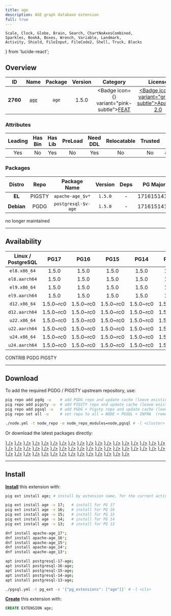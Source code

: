 ```yaml
---
title: age
description: AGE graph database extension
full: true
---
```


    Scale, Clock, Globe, Brain, Search, ChartNoAxesCombined,
    Sparkles, BookA, Boxes, Wrench, Variable, Landmark,
    Activity, Shield, FileInput, FileCode2, Shell, Truck, Blocks
} from 'lucide-react';

## Overview

| <TooltipIconButton tooltip="Extension unique identifier" side="top">ID</TooltipIconButton> | <TooltipIconButton tooltip="Extension name" side="top">Name</TooltipIconButton> | <TooltipIconButton tooltip="Package name for installation" side="top">Package</TooltipIconButton> | <TooltipIconButton tooltip="Latest available extension version" side="top">Version</TooltipIconButton> | <TooltipIconButton tooltip="Extension category" side="top">Category</TooltipIconButton> | <TooltipIconButton tooltip="Open source license" side="top">License</TooltipIconButton> | <TooltipIconButton tooltip="Programming language" side="top">Lang</TooltipIconButton> |
|:--------:|:--------:|:----------:|:--------------:|:---------------------------------------:|:------------------------------------------------------:|:----:|
| **2760** | [`age`](https://github.com/apache/age) | `age` | 1.5.0 | <Badge icon={<Sparkles />} variant="pink-subtle"><a href="/ext/feat" className="no-underline">FEAT</a></Badge> | <a href="/ext/list/license#apache-20" className="no-underline"><Badge icon={<Scale />} variant="green-subtle">Apache-2.0</Badge></a> | <a href="/ext/list/lang#c"><Badge icon={<FileCode2 />} variant="blue-subtle">C</Badge></a> |

### Attributes

| <TooltipIconButton tooltip="The Primary Leading extension in the Package" side="top">Leading</TooltipIconButton> | <TooltipIconButton tooltip="Contains binary utils" side="top">Has Bin</TooltipIconButton> | <TooltipIconButton tooltip="Contains .so shared library files" side="top">Has Lib</TooltipIconButton> | <TooltipIconButton tooltip="Requires preloading via shared_preload_libraries" side="top">PreLoad</TooltipIconButton> | <TooltipIconButton tooltip="Requires CREATE EXTENSION DDL command" side="top">Need DDL</TooltipIconButton> | <TooltipIconButton tooltip="Can be installed in any schema" side="top">Relocatable</TooltipIconButton> | <TooltipIconButton tooltip="Can be created by non-superuser" side="top">Trusted</TooltipIconButton> | <TooltipIconButton tooltip="Schemas used by this extension" side="top">Schemas</TooltipIconButton> |
|:-------:|:-------:|:-------:|:-------:|:--------:|:-----------:|:-------:|:-------:|
| Yes | No | Yes | No | Yes | No | No | `ag_catalog` |

### Packages

| <TooltipIconButton tooltip="Linux distribution family, EL or Debian" side="top">Distro</TooltipIconButton> | <TooltipIconButton tooltip="Package repository" side="top">Repo</TooltipIconButton> | <TooltipIconButton tooltip="The RPM/DEB Package Name Pattern (replace $v with real pg major)" side="top">Package Name</TooltipIconButton> | <TooltipIconButton tooltip="Latest package version" side="top">Version</TooltipIconButton> | <TooltipIconButton tooltip="RPM/DEB Package dependencies" side="top">Deps</TooltipIconButton> | <TooltipIconButton tooltip="Available in these PostgreSQL Major Versions" side="top">PG Major</TooltipIconButton> |
|:----------:|:--------:|:------------------------:|:-----------:|:------------:|:------------------:|
|   **EL**   | <Badge variant="amber-subtle"><span className="font-bold">PIGSTY</span></Badge> | `apache-age_$v*` | `1.5.0` | - | <Badge variant="green-subtle">17</Badge><Badge variant="green-subtle">16</Badge><Badge variant="green-subtle">15</Badge><Badge variant="green-subtle">14</Badge><Badge variant="green-subtle">13</Badge> |
| **Debian** | <Badge variant="blue-subtle"><span className="font-bold">PGDG</span></Badge> | `postgresql-$v-age` | `1.5.0` | - | <Badge variant="green-subtle">17</Badge><Badge variant="green-subtle">16</Badge><Badge variant="green-subtle">15</Badge><Badge variant="green-subtle">14</Badge><Badge variant="green-subtle">13</Badge> |


<Callout title="Comments" type="info">
    no longer maintained
</Callout>


------

## Availability

| <TooltipIconButton tooltip="Linux Distro Arch / PostgreSQL Major Version" side="top">Linux / PostgreSQL </TooltipIconButton> | **PG17** | **PG16** | **PG15** | **PG14** | **PG13** |
|:-----:|:-----:|:-----:|:-----:|:-----:|:-----:|
| `el8.x86_64` | <Badge variant="amber-subtle">1.5.0</Badge> | <Badge variant="amber-subtle">1.5.0</Badge> | <Badge variant="amber-subtle">1.5.0</Badge> | <Badge variant="amber-subtle">1.5.0</Badge> | <Badge variant="amber-subtle">1.5.0</Badge> |
| `el8.aarch64` | <Badge variant="amber-subtle">1.5.0</Badge> | <Badge variant="amber-subtle">1.5.0</Badge> | <Badge variant="amber-subtle">1.5.0</Badge> | <Badge variant="amber-subtle">1.5.0</Badge> | <Badge variant="amber-subtle">1.5.0</Badge> |
| `el9.x86_64` | <Badge variant="amber-subtle">1.5.0</Badge> | <Badge variant="amber-subtle">1.5.0</Badge> | <Badge variant="amber-subtle">1.5.0</Badge> | <Badge variant="amber-subtle">1.5.0</Badge> | <Badge variant="amber-subtle">1.5.0</Badge> |
| `el9.aarch64` | <Badge variant="amber-subtle">1.5.0</Badge> | <Badge variant="amber-subtle">1.5.0</Badge> | <Badge variant="amber-subtle">1.5.0</Badge> | <Badge variant="amber-subtle">1.5.0</Badge> | <Badge variant="amber-subtle">1.5.0</Badge> |
| `d12.x86_64` | <Badge variant="blue-subtle">1.5.0~rc0</Badge> | <Badge variant="blue-subtle">1.5.0~rc0</Badge> | <Badge variant="blue-subtle">1.5.0~rc0</Badge> | <Badge variant="blue-subtle">1.5.0~rc0</Badge> | <Badge variant="blue-subtle">1.5.0~rc0</Badge> |
| `d12.aarch64` | <Badge variant="blue-subtle">1.5.0~rc0</Badge> | <Badge variant="blue-subtle">1.5.0~rc0</Badge> | <Badge variant="blue-subtle">1.5.0~rc0</Badge> | <Badge variant="blue-subtle">1.5.0~rc0</Badge> | <Badge variant="blue-subtle">1.5.0~rc0</Badge> |
| `u22.x86_64` | <Badge variant="blue-subtle">1.5.0~rc0</Badge> | <Badge variant="blue-subtle">1.5.0~rc0</Badge> | <Badge variant="blue-subtle">1.5.0~rc0</Badge> | <Badge variant="blue-subtle">1.5.0~rc0</Badge> | <Badge variant="blue-subtle">1.5.0~rc0</Badge> |
| `u22.aarch64` | <Badge variant="blue-subtle">1.5.0~rc0</Badge> | <Badge variant="blue-subtle">1.5.0~rc0</Badge> | <Badge variant="blue-subtle">1.5.0~rc0</Badge> | <Badge variant="blue-subtle">1.5.0~rc0</Badge> | <Badge variant="blue-subtle">1.5.0~rc0</Badge> |
| `u24.x86_64` | <Badge variant="blue-subtle">1.5.0~rc0</Badge> | <Badge variant="blue-subtle">1.5.0~rc0</Badge> | <Badge variant="blue-subtle">1.5.0~rc0</Badge> | <Badge variant="blue-subtle">1.5.0~rc0</Badge> | <Badge variant="blue-subtle">1.5.0~rc0</Badge> |
| `u24.aarch64` | <Badge variant="blue-subtle">1.5.0~rc0</Badge> | <Badge variant="blue-subtle">1.5.0~rc0</Badge> | <Badge variant="blue-subtle">1.5.0~rc0</Badge> | <Badge variant="blue-subtle">1.5.0~rc0</Badge> | <Badge variant="blue-subtle">1.5.0~rc0</Badge> |

<Badge variant="green-subtle"><span className="font-black">CONTRIB</span></Badge> <Badge variant="blue-subtle"><span className="font-black">PGDG</span></Badge> <Badge variant="amber-subtle"><span className="font-black">PIGSTY</span></Badge>

------

## Download

To add the required PGDG / PIGSTY upstream repository, use:

```bash tab="pig"
pig repo add pgdg -u    # add PGDG repo and update cache (leave existing repos)
pig repo add pigsty -u  # add PIGSTY repo and update cache (leave existing repos)
pig repo add pgsql -u   # add PGDG + Pigsty repo and update cache (leave existing repos)
pig repo set all -u     # set repo to all = NODE + PGSQL + INFRA  (remove existing repos)
```
```bash tab="pigsty"
./node.yml -t node_repo -e node_repo_modules=node,pgsql # -l <cluster>
```

Or download the latest packages directly:

<Files>
    <Folder name="el8.x86_64">
        <a href="https://repo.pigsty.io/yum/pgsql/el8.x86_64/apache-age_17-1.5.0-2PIGSTY.el8.x86_64.rpm"><File name="apache-age_17-1.5.0-2PIGSTY.el8.x86_64.rpm" icon={<Package className="text-emerald-500" />} /></a>
        <a href="https://repo.pigsty.io/yum/pgsql/el8.x86_64/apache-age_16-1.5.0-2PIGSTY.el8.x86_64.rpm"><File name="apache-age_16-1.5.0-2PIGSTY.el8.x86_64.rpm" icon={<Package className="text-emerald-500" />} /></a>
        <a href="https://repo.pigsty.io/yum/pgsql/el8.x86_64/apache-age_15-1.5.0-2PIGSTY.el8.x86_64.rpm"><File name="apache-age_15-1.5.0-2PIGSTY.el8.x86_64.rpm" icon={<Package className="text-emerald-500" />} /></a>
        <a href="https://repo.pigsty.io/yum/pgsql/el8.x86_64/apache-age_14-1.5.0-2PIGSTY.el8.x86_64.rpm"><File name="apache-age_14-1.5.0-2PIGSTY.el8.x86_64.rpm" icon={<Package className="text-emerald-500" />} /></a>
        <a href="https://repo.pigsty.io/yum/pgsql/el8.x86_64/apache-age_13-1.5.0-2PIGSTY.el8.x86_64.rpm"><File name="apache-age_13-1.5.0-2PIGSTY.el8.x86_64.rpm" icon={<Package className="text-emerald-500" />} /></a>
    </Folder>
    <Folder name="el8.aarch64">
        <a href="https://repo.pigsty.io/yum/pgsql/el8.aarch64/apache-age_17-1.5.0-2PIGSTY.el8.aarch64.rpm"><File name="apache-age_17-1.5.0-2PIGSTY.el8.aarch64.rpm" icon={<Package className="text-orange-500" />} /></a>
        <a href="https://repo.pigsty.io/yum/pgsql/el8.aarch64/apache-age_16-1.5.0-2PIGSTY.el8.aarch64.rpm"><File name="apache-age_16-1.5.0-2PIGSTY.el8.aarch64.rpm" icon={<Package className="text-orange-500" />} /></a>
        <a href="https://repo.pigsty.io/yum/pgsql/el8.aarch64/apache-age_15-1.5.0-2PIGSTY.el8.aarch64.rpm"><File name="apache-age_15-1.5.0-2PIGSTY.el8.aarch64.rpm" icon={<Package className="text-orange-500" />} /></a>
        <a href="https://repo.pigsty.io/yum/pgsql/el8.aarch64/apache-age_14-1.5.0-2PIGSTY.el8.aarch64.rpm"><File name="apache-age_14-1.5.0-2PIGSTY.el8.aarch64.rpm" icon={<Package className="text-orange-500" />} /></a>
        <a href="https://repo.pigsty.io/yum/pgsql/el8.aarch64/apache-age_13-1.5.0-2PIGSTY.el8.aarch64.rpm"><File name="apache-age_13-1.5.0-2PIGSTY.el8.aarch64.rpm" icon={<Package className="text-orange-500" />} /></a>
    </Folder>
    <Folder name="el9.x86_64">
        <a href="https://repo.pigsty.io/yum/pgsql/el9.x86_64/apache-age_17-1.5.0-2PIGSTY.el9.x86_64.rpm"><File name="apache-age_17-1.5.0-2PIGSTY.el9.x86_64.rpm" icon={<Package className="text-emerald-500" />} /></a>
        <a href="https://repo.pigsty.io/yum/pgsql/el9.x86_64/apache-age_16-1.5.0-2PIGSTY.el9.x86_64.rpm"><File name="apache-age_16-1.5.0-2PIGSTY.el9.x86_64.rpm" icon={<Package className="text-emerald-500" />} /></a>
        <a href="https://repo.pigsty.io/yum/pgsql/el9.x86_64/apache-age_15-1.5.0-2PIGSTY.el9.x86_64.rpm"><File name="apache-age_15-1.5.0-2PIGSTY.el9.x86_64.rpm" icon={<Package className="text-emerald-500" />} /></a>
        <a href="https://repo.pigsty.io/yum/pgsql/el9.x86_64/apache-age_14-1.5.0-2PIGSTY.el9.x86_64.rpm"><File name="apache-age_14-1.5.0-2PIGSTY.el9.x86_64.rpm" icon={<Package className="text-emerald-500" />} /></a>
        <a href="https://repo.pigsty.io/yum/pgsql/el9.x86_64/apache-age_13-1.5.0-2PIGSTY.el9.x86_64.rpm"><File name="apache-age_13-1.5.0-2PIGSTY.el9.x86_64.rpm" icon={<Package className="text-emerald-500" />} /></a>
    </Folder>
    <Folder name="el9.aarch64">
        <a href="https://repo.pigsty.io/yum/pgsql/el9.aarch64/apache-age_17-1.5.0-2PIGSTY.el9.aarch64.rpm"><File name="apache-age_17-1.5.0-2PIGSTY.el9.aarch64.rpm" icon={<Package className="text-orange-500" />} /></a>
        <a href="https://repo.pigsty.io/yum/pgsql/el9.aarch64/apache-age_16-1.5.0-2PIGSTY.el9.aarch64.rpm"><File name="apache-age_16-1.5.0-2PIGSTY.el9.aarch64.rpm" icon={<Package className="text-orange-500" />} /></a>
        <a href="https://repo.pigsty.io/yum/pgsql/el9.aarch64/apache-age_15-1.5.0-2PIGSTY.el9.aarch64.rpm"><File name="apache-age_15-1.5.0-2PIGSTY.el9.aarch64.rpm" icon={<Package className="text-orange-500" />} /></a>
        <a href="https://repo.pigsty.io/yum/pgsql/el9.aarch64/apache-age_14-1.5.0-2PIGSTY.el9.aarch64.rpm"><File name="apache-age_14-1.5.0-2PIGSTY.el9.aarch64.rpm" icon={<Package className="text-orange-500" />} /></a>
        <a href="https://repo.pigsty.io/yum/pgsql/el9.aarch64/apache-age_13-1.5.0-2PIGSTY.el9.aarch64.rpm"><File name="apache-age_13-1.5.0-2PIGSTY.el9.aarch64.rpm" icon={<Package className="text-orange-500" />} /></a>
    </Folder>
    <Folder name="d12.x86_64">
        <a href="https://apt.postgresql.org/pub/repos/apt/pool/main/p/postgresql-16-age/postgresql-17-age_1.5.0~rc0-3.pgdg120+2_arm64.deb"><File name="postgresql-17-age_1.5.0~rc0-3.pgdg120+2_arm64.deb" icon={<Box className="text-emerald-500" />} /></a>
        <a href="https://apt.postgresql.org/pub/repos/apt/pool/main/p/postgresql-16-age/postgresql-16-age_1.5.0~rc0-3.pgdg120+2_arm64.deb"><File name="postgresql-16-age_1.5.0~rc0-3.pgdg120+2_arm64.deb" icon={<Box className="text-emerald-500" />} /></a>
        <a href="https://apt.postgresql.org/pub/repos/apt/pool/main/p/postgresql-15-age/postgresql-15-age_1.5.0~rc0-1.pgdg120+2_arm64.deb"><File name="postgresql-15-age_1.5.0~rc0-1.pgdg120+2_arm64.deb" icon={<Box className="text-emerald-500" />} /></a>
        <a href="https://apt.postgresql.org/pub/repos/apt/pool/main/p/postgresql-14-age/postgresql-14-age_1.5.0~rc0-1.pgdg120+2_arm64.deb"><File name="postgresql-14-age_1.5.0~rc0-1.pgdg120+2_arm64.deb" icon={<Box className="text-emerald-500" />} /></a>
        <a href="https://apt.postgresql.org/pub/repos/apt/pool/main/p/postgresql-13-age/postgresql-13-age_1.5.0~rc0-1.pgdg120+1_arm64.deb"><File name="postgresql-13-age_1.5.0~rc0-1.pgdg120+1_arm64.deb" icon={<Box className="text-emerald-500" />} /></a>
    </Folder>
    <Folder name="d12.aarch64">
        <a href="https://apt.postgresql.org/pub/repos/apt/pool/main/p/postgresql-16-age/postgresql-17-age_1.5.0~rc0-3.pgdg120+2_amd64.deb"><File name="postgresql-17-age_1.5.0~rc0-3.pgdg120+2_amd64.deb" icon={<Box className="text-orange-500" />} /></a>
        <a href="https://apt.postgresql.org/pub/repos/apt/pool/main/p/postgresql-16-age/postgresql-16-age_1.5.0~rc0-3.pgdg120+2_amd64.deb"><File name="postgresql-16-age_1.5.0~rc0-3.pgdg120+2_amd64.deb" icon={<Box className="text-orange-500" />} /></a>
        <a href="https://apt.postgresql.org/pub/repos/apt/pool/main/p/postgresql-15-age/postgresql-15-age_1.5.0~rc0-1.pgdg120+2_amd64.deb"><File name="postgresql-15-age_1.5.0~rc0-1.pgdg120+2_amd64.deb" icon={<Box className="text-orange-500" />} /></a>
        <a href="https://apt.postgresql.org/pub/repos/apt/pool/main/p/postgresql-14-age/postgresql-14-age_1.5.0~rc0-1.pgdg120+2_amd64.deb"><File name="postgresql-14-age_1.5.0~rc0-1.pgdg120+2_amd64.deb" icon={<Box className="text-orange-500" />} /></a>
        <a href="https://apt.postgresql.org/pub/repos/apt/pool/main/p/postgresql-13-age/postgresql-13-age_1.5.0~rc0-1.pgdg120+1_amd64.deb"><File name="postgresql-13-age_1.5.0~rc0-1.pgdg120+1_amd64.deb" icon={<Box className="text-orange-500" />} /></a>
    </Folder>
    <Folder name="u22.x86_64">
        <a href="https://apt.postgresql.org/pub/repos/apt/pool/main/p/postgresql-16-age/postgresql-17-age_1.5.0~rc0-3.pgdg22.04+2_amd64.deb"><File name="postgresql-17-age_1.5.0~rc0-3.pgdg22.04+2_amd64.deb" icon={<Box className="text-emerald-500" />} /></a>
        <a href="https://apt.postgresql.org/pub/repos/apt/pool/main/p/postgresql-16-age/postgresql-16-age_1.5.0~rc0-3.pgdg22.04+2_amd64.deb"><File name="postgresql-16-age_1.5.0~rc0-3.pgdg22.04+2_amd64.deb" icon={<Box className="text-emerald-500" />} /></a>
        <a href="https://apt.postgresql.org/pub/repos/apt/pool/main/p/postgresql-15-age/postgresql-15-age_1.5.0~rc0-1.pgdg22.04+2_amd64.deb"><File name="postgresql-15-age_1.5.0~rc0-1.pgdg22.04+2_amd64.deb" icon={<Box className="text-emerald-500" />} /></a>
        <a href="https://apt.postgresql.org/pub/repos/apt/pool/main/p/postgresql-14-age/postgresql-14-age_1.5.0~rc0-1.pgdg22.04+2_amd64.deb"><File name="postgresql-14-age_1.5.0~rc0-1.pgdg22.04+2_amd64.deb" icon={<Box className="text-emerald-500" />} /></a>
        <a href="https://apt.postgresql.org/pub/repos/apt/pool/main/p/postgresql-13-age/postgresql-13-age_1.5.0~rc0-1.pgdg22.04+1_amd64.deb"><File name="postgresql-13-age_1.5.0~rc0-1.pgdg22.04+1_amd64.deb" icon={<Box className="text-emerald-500" />} /></a>
    </Folder>
    <Folder name="u22.aarch64">
        <a href="https://apt.postgresql.org/pub/repos/apt/pool/main/p/postgresql-16-age/postgresql-17-age_1.5.0~rc0-3.pgdg22.04+2_arm64.deb"><File name="postgresql-17-age_1.5.0~rc0-3.pgdg22.04+2_arm64.deb" icon={<Box className="text-orange-500" />} /></a>
        <a href="https://apt.postgresql.org/pub/repos/apt/pool/main/p/postgresql-16-age/postgresql-16-age_1.5.0~rc0-3.pgdg22.04+2_arm64.deb"><File name="postgresql-16-age_1.5.0~rc0-3.pgdg22.04+2_arm64.deb" icon={<Box className="text-orange-500" />} /></a>
        <a href="https://apt.postgresql.org/pub/repos/apt/pool/main/p/postgresql-15-age/postgresql-15-age_1.5.0~rc0-1.pgdg22.04+2_arm64.deb"><File name="postgresql-15-age_1.5.0~rc0-1.pgdg22.04+2_arm64.deb" icon={<Box className="text-orange-500" />} /></a>
        <a href="https://apt.postgresql.org/pub/repos/apt/pool/main/p/postgresql-14-age/postgresql-14-age_1.5.0~rc0-1.pgdg22.04+2_arm64.deb"><File name="postgresql-14-age_1.5.0~rc0-1.pgdg22.04+2_arm64.deb" icon={<Box className="text-orange-500" />} /></a>
        <a href="https://apt.postgresql.org/pub/repos/apt/pool/main/p/postgresql-13-age/postgresql-13-age_1.5.0~rc0-1.pgdg22.04+1_arm64.deb"><File name="postgresql-13-age_1.5.0~rc0-1.pgdg22.04+1_arm64.deb" icon={<Box className="text-orange-500" />} /></a>
    </Folder>
    <Folder name="u24.x86_64">
        <a href="https://apt.postgresql.org/pub/repos/apt/pool/main/p/postgresql-16-age/postgresql-17-age_1.5.0~rc0-3.pgdg24.04+2_amd64.deb"><File name="postgresql-17-age_1.5.0~rc0-3.pgdg24.04+2_amd64.deb" icon={<Box className="text-emerald-500" />} /></a>
        <a href="https://apt.postgresql.org/pub/repos/apt/pool/main/p/postgresql-16-age/postgresql-16-age_1.5.0~rc0-3.pgdg24.04+2_amd64.deb"><File name="postgresql-16-age_1.5.0~rc0-3.pgdg24.04+2_amd64.deb" icon={<Box className="text-emerald-500" />} /></a>
        <a href="https://apt.postgresql.org/pub/repos/apt/pool/main/p/postgresql-15-age/postgresql-15-age_1.5.0~rc0-1.pgdg24.04+2_amd64.deb"><File name="postgresql-15-age_1.5.0~rc0-1.pgdg24.04+2_amd64.deb" icon={<Box className="text-emerald-500" />} /></a>
        <a href="https://apt.postgresql.org/pub/repos/apt/pool/main/p/postgresql-14-age/postgresql-14-age_1.5.0~rc0-1.pgdg24.04+2_amd64.deb"><File name="postgresql-14-age_1.5.0~rc0-1.pgdg24.04+2_amd64.deb" icon={<Box className="text-emerald-500" />} /></a>
        <a href="https://apt.postgresql.org/pub/repos/apt/pool/main/p/postgresql-13-age/postgresql-13-age_1.5.0~rc0-1.pgdg24.04+1_amd64.deb"><File name="postgresql-13-age_1.5.0~rc0-1.pgdg24.04+1_amd64.deb" icon={<Box className="text-emerald-500" />} /></a>
    </Folder>
    <Folder name="u24.aarch64">
        <a href="https://apt.postgresql.org/pub/repos/apt/pool/main/p/postgresql-16-age/postgresql-17-age_1.5.0~rc0-3.pgdg24.04+2_arm64.deb"><File name="postgresql-17-age_1.5.0~rc0-3.pgdg24.04+2_arm64.deb" icon={<Box className="text-orange-500" />} /></a>
        <a href="https://apt.postgresql.org/pub/repos/apt/pool/main/p/postgresql-16-age/postgresql-16-age_1.5.0~rc0-3.pgdg24.04+2_arm64.deb"><File name="postgresql-16-age_1.5.0~rc0-3.pgdg24.04+2_arm64.deb" icon={<Box className="text-orange-500" />} /></a>
        <a href="https://apt.postgresql.org/pub/repos/apt/pool/main/p/postgresql-15-age/postgresql-15-age_1.5.0~rc0-1.pgdg24.04+2_arm64.deb"><File name="postgresql-15-age_1.5.0~rc0-1.pgdg24.04+2_arm64.deb" icon={<Box className="text-orange-500" />} /></a>
        <a href="https://apt.postgresql.org/pub/repos/apt/pool/main/p/postgresql-14-age/postgresql-14-age_1.5.0~rc0-1.pgdg24.04+2_arm64.deb"><File name="postgresql-14-age_1.5.0~rc0-1.pgdg24.04+2_arm64.deb" icon={<Box className="text-orange-500" />} /></a>
        <a href="https://apt.postgresql.org/pub/repos/apt/pool/main/p/postgresql-13-age/postgresql-13-age_1.5.0~rc0-1.pgdg24.04+1_arm64.deb"><File name="postgresql-13-age_1.5.0~rc0-1.pgdg24.04+1_arm64.deb" icon={<Box className="text-orange-500" />} /></a>
    </Folder>
</Files>

------

## Install

[**Install**](/docs/pgsql/extension/install) this extension with:

```bash tab="pig"
pig ext install age; # install by extension name, for the current active PG version

pig ext install age -v 17;   # install for PG 17
pig ext install age -v 16;   # install for PG 16
pig ext install age -v 15;   # install for PG 15
pig ext install age -v 14;   # install for PG 14
pig ext install age -v 13;   # install for PG 13
```
```bash tab="yum" 
dnf install apache-age_17*;
dnf install apache-age_16*;
dnf install apache-age_15*;
dnf install apache-age_14*;
dnf install apache-age_13*;
```
```bash tab="apt" 
apt install postgresql-17-age;
apt install postgresql-16-age;
apt install postgresql-15-age;
apt install postgresql-14-age;
apt install postgresql-13-age;
```
```bash tab="ansible"
./pgsql.yml -t pg_ext -e '{"pg_extensions": ["age"]}' # -l <cls>
```

[**Create**](/docs/pgsql/extension/create) this extension with:

```sql
CREATE EXTENSION age;
```


